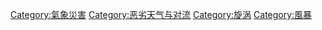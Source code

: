 {{Commons cat|Tornadoes}}

<!--This category directly includes articles on types of [[tornado|tornado]]es and tornado terminology.  For specific instances of tornadoes, see the sub-category [[:Category:Tornadoes|:Category:Tornadoes]].-->

[[Category:氣象災害|Category:氣象災害]]
[[Category:恶劣天气与对流|Category:恶劣天气与对流]]
[[Category:旋涡|Category:旋涡]]
[[Category:風暴|Category:風暴]]